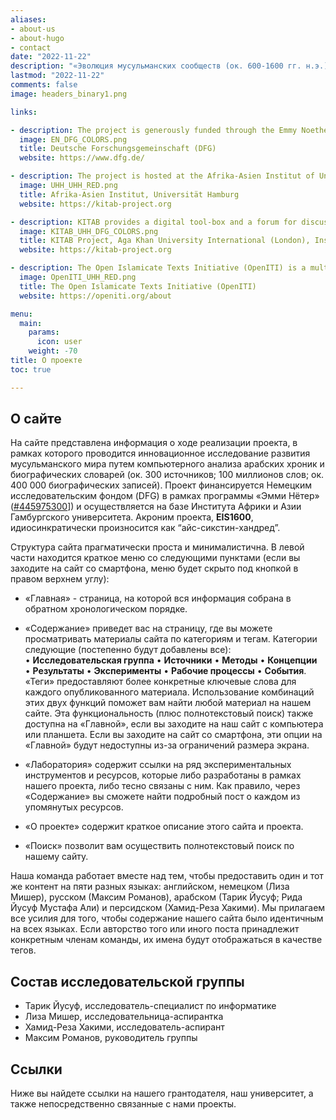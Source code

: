 ```yaml
---
aliases:
- about-us
- about-hugo
- contact
date: "2022-11-22"
description: "«Эволюция мусульманских сообществ (ок. 600-1600 гг. н.э.): через алгоритмический анализ к социальной истории»"
lastmod: "2022-11-22"
comments: false
image: headers_binary1.png

links:

- description: The project is generously funded through the Emmy Noether Program of the German Research Foundation.
  image: EN_DFG_COLORS.png
  title: Deutsche Forschungsgemeinschaft (DFG)
  website: https://www.dfg.de/

- description: The project is hosted at the Afrika-Asien Institut of Universität Hamburg, Hamburg, Germany
  image: UHH_UHH_RED.png
  title: Afrika-Asien Institut, Universität Hamburg
  website: https://kitab-project.org

- description: KITAB provides a digital tool-box and a forum for discussions about Arabic texts. We wish to empower users to explore Arabic texts in completely new ways and to expand the frontiers of knowledge about one of the world’s largest and most complex textual traditions.
  image: KITAB_UHH_DFG_COLORS.png
  title: KITAB Project, Aga Khan University International (London), Institute for the Study of Muslim Civilisations
  website: https://kitab-project.org

- description: The Open Islamicate Texts Initiative (OpenITI) is a multi-institutional effort led by researchers at the Aga Khan University’s Institute for the Study of Muslim Civilisations in London, Roshan Institute for Persian Studies at the University of Maryland, College Park, and Universität Hamburg that aims to develop the digital infrastructure for the study of Islamicate cultures.
  image: OpenITI_UHH_RED.png
  title: The Open Islamicate Texts Initiative (OpenITI)
  website: https://openiti.org/about

menu:
  main:
    params:
      icon: user
    weight: -70
title: О проекте
toc: true

---
```


## О сайте

На сайте представлена информация о ходе реализации проекта, в рамках которого проводится инновационное исследование развития мусульманского мира путем компьютерного анализа арабских хроник и биографических словарей (ок. 300 источников; 100 миллионов слов; ок. 400 000 биографических записей). Проект финансируется Немецким исследовательским фондом (DFG) в рамках программы «Эмми Нётер» ([#445975300](https://gepris.dfg.de/gepris/projekt/445975300?language=en)]) и осуществляется на базе Института Африки и Азии Гамбургского университета. Акроним проекта, **EIS1600**, идиосинкратически произносится как “айс-сикстин-хандред”.

Структура сайта прагматически проста и минималистична. В левой части находится краткое меню со следующими пунктами (если вы заходите на сайт со смартфона, меню будет скрыто под кнопкой в правом верхнем углу):

- «Главная» - страница, на которой вся информация собрана в обратном хронологическом порядке.

- «Содержание» приведет вас на страницу, где вы можете просматривать материалы сайта по категориям и тегам. Категории следующие (постепенно будут добавлены все): • **Исследовательская группа** • **Источники** • **Методы** • **Концепции** • **Результаты** • **Эксперименты** • **Рабочие процессы** • **События**. «Теги» предоставляют более конкретные ключевые слова для каждого опубликованного материала. Использование комбинаций этих двух функций поможет вам найти любой материал на нашем сайте. Эта функциональность (плюс полнотекстовый поиск) также доступна на «Главной», если вы заходите на наш сайт с компьютера или планшета. Если вы заходите на сайт со смартфона, эти опции на «Главной» будут недоступны из-за ограничений размера экрана.

- «Лаборатория» содержит ссылки на ряд экспериментальных инструментов и ресурсов, которые либо разработаны в рамках нашего проекта, либо тесно связаны с ним. Как правило, через «Содержание» вы сможете найти подробный пост о каждом из упомянутых ресурсов.

- «О проекте» содержит краткое описание этого сайта и проекта.

- «Поиск» позволит вам осуществить полнотекстовый поиск по нашему сайту.

Наша команда работает вместе над тем, чтобы предоставить один и тот же контент на пяти разных языках: английском, немецком (Лиза Мишер), русском (Максим Романов), арабском (Тарик Йусуф; Рида Йусуф Мустафа Али) и персидском (Хамид-Реза Хакими). Мы прилагаем все усилия для того, чтобы содержание нашего сайта было идентичным на всех языках. Если авторство того или иного поста принадлежит конкретным членам команды, их имена будут отображаться в качестве тегов.

## Состав исследовательской группы

- Тарик Йусуф, исследователь-специалист по информатике
- Лиза Мишер, исследовательница-аспирантка
- Хамид-Реза Хакими, исследователь-аспирант
- Максим Романов, руководитель группы

## Ссылки

Ниже вы найдете ссылки на нашего грантодателя, наш университет, а также непосредственно связанные с нами проекты.
